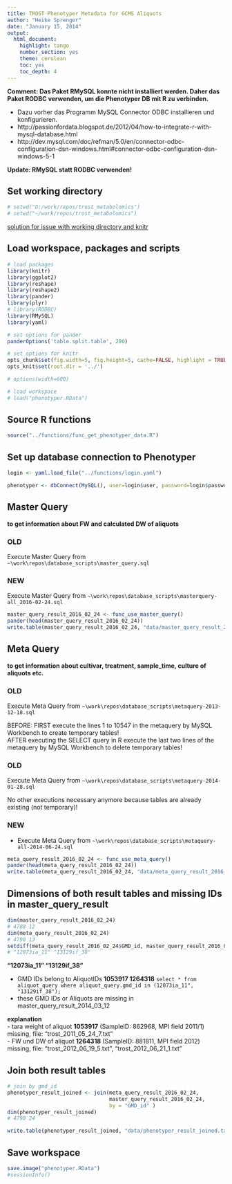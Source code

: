```yaml
---
title: TROST Phenotyper Metadata for GCMS Aliquots
author: "Heike Sprenger"
date: "January 15, 2014"
output:
  html_document:
    highlight: tango
    number_section: yes
    theme: cerulean
    toc: yes
    toc_depth: 4
---
```


**Comment: Das Paket RMySQL konnte nicht installiert werden. Daher das Paket RODBC verwenden, um die Phenotyper DB mit R zu verbinden.**

* Dazu vorher das Programm MySQL Connector ODBC installieren und konfigurieren.   
* http://passionfordata.blogspot.de/2012/04/how-to-integrate-r-with-mysql-database.html  
* http://dev.mysql.com/doc/refman/5.0/en/connector-odbc-configuration-dsn-windows.html#connector-odbc-configuration-dsn-windows-5-1  

**Update: RMySQL statt RODBC verwenden!**

## Set working directory
```r
# setwd("D:/work/repos/trost_metabolomics")
# setwd("~/work/repos/trost_metabolomics")
```

[solution for issue with working directory and knitr](https://github.com/yihui/knitr/issues/277)

## Load workspace, packages and scripts
```r
# load packages
library(knitr)
library(ggplot2)
library(reshape)
library(reshape2)
library(pander)
library(plyr)
# library(RODBC)
library(RMySQL)
library(yaml)

# set options for pander
panderOptions('table.split.table', 200)

# set options for knitr
opts_chunk$set(fig.width=5, fig.height=5, cache=FALSE, highlight = TRUE, fig.show="asis")
opts_knit$set(root.dir = '../')

# options(width=600)

# load workspace
# load("phenotyper.RData")
```


## Source R functions
```r
source("../functions/func_get_phenotyper_data.R")
```


## Set up database connection to Phenotyper
```r
login <- yaml.load_file("../functions/login.yaml")

phenotyper <- dbConnect(MySQL(), user=login$user, password=login$passwd, dbname=login$db, host=login$host)  
```


## Master Query
**to get information about FW and calculated DW of aliquots**

### OLD
Execute Master Query from ``~\work\repos\database_scripts\master_query.sql``

### NEW
Execute Master Query from ``~\work\repos\database_scripts\masterquery-all_2016-02-24.sql``

```r
master_query_result_2016_02_24 <- func_use_master_query()
pander(head(master_query_result_2016_02_24))
write.table(master_query_result_2016_02_24, "data/master_query_result_2016_02_24.txt", sep="\t")
```

## Meta Query
**to get information about cultivar, treatment, sample_time, culture of aliquots etc.**

### OLD
Execute Meta Query from ``~\work\repos\database_scripts\metaquery-2013-12-18.sql``

BEFORE: FIRST execute the lines 1 to 10547 in the metaquery by MySQL Workbench to create temporary tables!  
AFTER executing the SELECT query in R execute the last two lines of the metaquery by MySQL Workbench to delete temporary tables!  

### OLD
Execute Meta Query from ``~\work\repos\database_scripts\metaquery-2014-01-28.sql`` 

No other executions necessary anymore because tables are already existing (not temporary)!

### NEW
* Execute Meta Query from ``~\work\repos\database_scripts\metaquery-all-2014-06-24.sql`` 

```r
meta_query_result_2016_02_24 <- func_use_meta_query()
pander(head(meta_query_result_2016_02_24))
write.table(meta_query_result_2016_02_24, "data/meta_query_result_2016_02_24.txt", sep="\t")
```


## Dimensions of both result tables and missing IDs in master_query_result
```r
dim(master_query_result_2016_02_24)
# 4788 12
dim(meta_query_result_2016_02_24)
# 4790 13
setdiff(meta_query_result_2016_02_24$GMD_id, master_query_result_2016_02_24$GMD_id)
# "12073ia_11" "13129if_38"
```

**"12073ia_11" "13129if_38"**

- GMD IDs belong to AliquotIDs **1053917   1264318**
``select * from aliquot_query where aliquot_query.gmd_id in (12073ia_11", "13129if_38");``
- these GMD IDs or Aliquots are missing in master_query_result_2014_03_12

**explanation**  
- tara weight of aliquot **1053917** (SampleID: 862968, MPI field 2011/1) missing, file: "trost_2011_05_24_7.txt"  
- FW und DW of aliquot **1264318** (SampleID: 881811, MPI field 2012) missing, file: "trost_2012_06_19_5.txt", "trost_2012_06_21_1.txt" 


## Join both result tables
```r
# join by gmd_id
phenotyper_result_joined <- join(meta_query_result_2016_02_24, 
                                 master_query_result_2016_02_24, 
                                 by = "GMD_id" )
dim(phenotyper_result_joined)
# 4790 24

write.table(phenotyper_result_joined, "data/phenotyper_result_joined.txt", sep="\t")
```


## Save workspace
```r
save.image("phenotyper.RData")
#sessionInfo()
```


